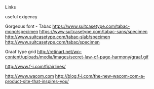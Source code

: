 Links

useful exigency

Gorgeous font - Tabac
https://www.suitcasetype.com/tabac-mono/specimen
https://www.suitcasetype.com/tabac-sans/specimen
http://www.suitcasetype.com/tabac-slab/specimen
http://www.suitcasetype.com/tabac/specimen

Graaf type grid
http://retinart.net/wp-content/uploads/media/images/secret-law-of-page-harmony/graaf.gif

http://www.f-i.com/fi/airlines/

http://www.wacom.com
http://blog.f-i.com/the-new-wacom-com-a-product-site-that-inspires-you/